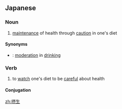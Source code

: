 ==Japanese==
{{ja-kanjitab|せつ|k1=せっ|せい|yomi=o}}

===Noun===
{{ja-noun|せっせい|kyu=攝生}}

# [[maintenance]] of health through [[caution]] in one's diet

====Synonyms====
* {{ja-r|節制|せっせい}}: [[moderation]] in [[drinking]]

===Verb===
{{ja-verb-suru|せっせい|kyu=攝生}}

# to [[watch]] one's diet to be [[careful]] about health

====Conjugation====
{{ja-suru|せっせい}}

[[zh:摂生]]